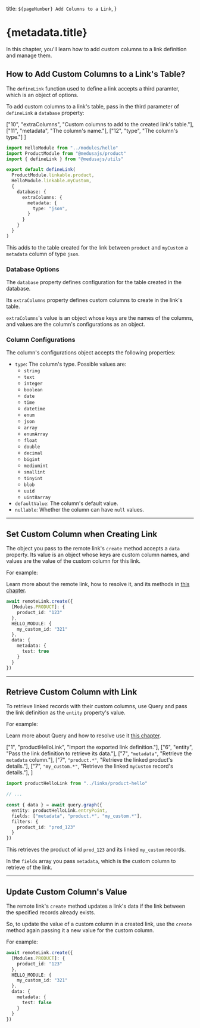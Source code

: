   title: `${pageNumber} Add Columns to a Link`,
}

# {metadata.title}

In this chapter, you'll learn how to add custom columns to a link definition and manage them.

## How to Add Custom Columns to a Link's Table?

The `defineLink` function used to define a link accepts a third paramter, which is an object of options.

To add custom columns to a link's table, pass in the third parameter of `defineLink` a `database` property:

  ["10", "extraColumns", "Custom columns to add to the created link's table."],
  ["11", "metadata", "The column's name."],
  ["12", "type", "The column's type."]
]

```ts highlights={linkHighlights}
import HelloModule from "../modules/hello"
import ProductModule from "@medusajs/product"
import { defineLink } from "@medusajs/utils"

export default defineLink(
  ProductModule.linkable.product,
  HelloModule.linkable.myCustom,
  {
    database: {
      extraColumns: {
        metadata: {
          type: "json",
        }
      }
    }
  }
)
```

This adds to the table created for the link between `product` and `myCustom` a `metadata` column of type `json`.

### Database Options

The `database` property defines configuration for the table created in the database.

Its `extraColumns` property defines custom columns to create in the link's table.

`extraColumns`'s value is an object whose keys are the names of the columns, and values are the column's configurations as an object.

### Column Configurations

The column's configurations object accepts the following properties:

- `type`: The column's type. Possible values are:
    - `string`
    - `text`
    - `integer`
    - `boolean`
    - `date`
    - `time`
    - `datetime`
    - `enum`
    - `json`
    - `array`
    - `enumArray`
    - `float`
    - `double`
    - `decimal`
    - `bigint`
    - `mediumint`
    - `smallint`
    - `tinyint`
    - `blob`
    - `uuid`
    - `uint8array`
- `defaultValue`: The column's default value.
- `nullable`: Whether the column can have `null` values.

---

## Set Custom Column when Creating Link

The object you pass to the remote link's `create` method accepts a `data` property. Its value is an object whose keys are custom column names, and values are the value of the custom column for this link.

For example:

<Note>

Learn more about the remote link, how to resolve it, and its methods in [this chapter](../remote-link/page.mdx).

</Note>

```ts
await remoteLink.create({
  [Modules.PRODUCT]: {
    product_id: "123"
  },
  HELLO_MODULE: {
    my_custom_id: "321"
  },
  data: {
    metadata: {
      test: true
    }
  }
})
```

---

## Retrieve Custom Column with Link

To retrieve linked records with their custom columns, use Query and pass the link definition as the `entity` property's value.

For example:

<Note>

Learn more about Query and how to resolve use it [this chapter](../remote-link/page.mdx).

</Note>

  ["1", "productHelloLink", "Import the exported link definition."],
  ["6", "entity", "Pass the link definition to retrieve its data."],
  ["7", `"metadata"`, "Retrieve the `metadata` column."],
  ["7", `"product.*"`, "Retrieve the linked product's details."],
  ["7", `"my_custom.*"`, "Retrieve the linked `myCustom` record's details."],
]

```ts highlights={retrieveHighlights}
import productHelloLink from "../links/product-hello"

// ...

const { data } = await query.graph({
  entity: productHelloLink.entryPoint,
  fields: ["metadata", "product.*", "my_custom.*"],
  filters: {
    product_id: "prod_123"
  }
})
```

This retrieves the product of id `prod_123` and its linked `my_custom` records.

In the `fields` array you pass `metadata`, which is the custom column to retrieve of the link.

---

## Update Custom Column's Value

The remote link's `create` method updates a link's data if the link between the specified records already exists.

So, to update the value of a custom column in a created link, use the `create` method again passing it a new value for the custom column.

For example:

```ts
await remoteLink.create({
  [Modules.PRODUCT]: {
    product_id: "123"
  },
  HELLO_MODULE: {
    my_custom_id: "321"
  },
  data: {
    metadata: {
      test: false
    }
  }
})
```
